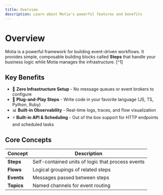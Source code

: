 ```yaml
---
title: Overview
description: Learn about Motia's powerful features and benefits
---
```


# Overview

Motia is a powerful framework for building event-driven workflows. It provides simple, composable building blocks called **Steps** that handle your business logic while Motia manages the infrastructure. [^1]

## Key Benefits

- 🚀 **Zero Infrastructure Setup** - No message queues or event brokers to configure
- 🔌 **Plug-and-Play Steps** - Write code in your favorite language (JS, TS, Python, Ruby)
- 📊 **Built-in Observability** - Real-time logs, traces, and flow visualization
- ⚡ **Built-in API & Scheduling** - Out of the box support for HTTP endpoints and scheduled tasks

## Core Concepts

| Concept    | Description                                       |
| ---------- | ------------------------------------------------- |
| **Steps**  | Self-contained units of logic that process events |
| **Flows**  | Logical groupings of related steps                |
| **Events** | Messages passed between steps                     |  
| **Topics** | Named channels for event routing                  |
